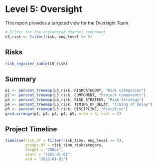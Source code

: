 # Level 5: Oversight

This report provides a targeted view for the Oversight Team. 

```r
# Filter for the engineered channel component
L5_risk <- filter(risk, eng_level == 5)
```

## Risks
```r
risk_register_table(L5_risk)
```

## Summary
```r
p1 <- percent_treemap(L5_risk, RISKCATEGORY, "Risk Categories")
p2 <- percent_treemap(L5_risk, COMPONENT, "Project Components")
p3 <- percent_treemap(L5_risk, RISK_STRATEGY, "Risk Strategy")
p4 <- percent_treemap(L5_risk, TIMING_OF_DELAY, "Timing of Delay")
p5 <- percent_treemap(L5_risk, DISCIPLINE, "Discpline")
grid.arrange(p1, p2, p3, p4, p5, nrow = 3, ncol = 2)
```

## Project Timeline
```r
timeline(risk_df = filter(risk_time, eng_level == 5), 
         groups_df = risk_time_riskcategory,
         height = "700px",
         start = "2021-01-01",
         end = "2025-01-01")
```
